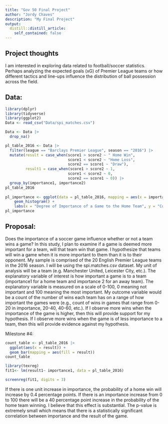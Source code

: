 ```yaml
---
title: "Gov 50 Final Project"
author: "Jordy Chaves"
description: "My Final Project"
output:
  distill::distill_article:
    self_contained: false
---
```




## Project thoughts

I am interested in exploring data related to football/soccer statistics. Perhaps analyzing  the expected goals (xG) of Premier League teams or how different tactics and line-ups influence the distribution of ball possession across the field. 

## Data:

```r
library(dplyr)
library(tidyverse)
library(ggplot2)
Data <- read_csv("Data/spi_matches.csv")

Data <- Data |>
  drop_na()

pl_table_2016 <- Data |>
  filter(league == "Barclays Premier League", season == "2016") |>
  mutate(result = case_when(score1 > score2 ~ " Home Win",
                            score1 < score2 ~ "Home Loss",
                            score2 == score1 ~ "Draw"),
         result1 = case_when(score1 > score2 ~ 1,
                            score1 < score2 ~ 0,
                            score2 == score1 ~ 0)) |>
  group_by(importance1, importance2)
pl_table_2016
  
pl_importance <- ggplot(data = pl_table_2016, mapping = aes(x = importance1)) +
    geom_histogram() +
    labs(x = "Degree of Importance of a Game to the Home Team", y = "Count")
pl_importance
```

## Proposal:


Does the importance of a soccer game influence whether or not a team wins a game? In this study, I plan to examine if a game is deemed more important for a team, will that team win that game. I hypothesize that teams will win a game when it is more important to them than it is to their opponent. My sample is comprised of the 20 English Premier League teams in the 2016 season. I will be using the spi.matches.csv dataset. My unit of analysis will be a team (e.g. Manchester United, Leicester City, etc.). The explanatory variable of interest is how important a game is to a team (importance1 for a home team and importance 2 for an away team). The explanatory variable is measured on a scale of 0-100, 0 meaning not important and 100 meaning the most important. My outcome variable would be a count of the number of wins each team has on a range of how important the games were (e.g., count of wins in games that range from 0-20 in importance, 20-40, 40-60, etc.). If I observe more wins when the importance of the game is higher, then this will provide support for my hypothesis. If I observe more wins when the game is of less importance to a team, then this will provide evidence against my hypothesis.


Milestone #4:


```r
count_table <- pl_table_2016 |>
  ggplot(aes(x = result)) +
  geom_bar(mapping = aes(fill = result))
count_table
```





```r
library(texreg)
fit1<- lm(result1~ importance1, data = pl_table_2016)

screenreg(fit1, digits = 3)

```
If there is one unit increase in importance, the probability of a home win will increase by 0.4 percentage points. If there is an importance increase from 0 to 100 there will be a 40 percentage point increase in the probability of the home team winning. I believe that this effect is substantial. The p-value is extremely small which means that there is a statistically significant correlation between importance and the result of the game.
